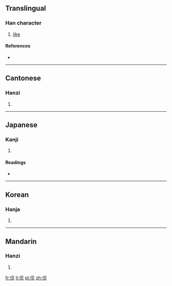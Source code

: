 {{also|俔}}
==Translingual==

===Han character===
{{Han char|rn=9|rad=人|as=04|sn=6|four=|canj=人月竹山 (OBHU), X人月竹山 (XOBHU)|ids=⿰[[亻]][[见]]}}

# [[like]]

====References====
* {{Han ref|kx=0096.121|hdz=10122.011|uh=4F23|ud=20259}}

----

==Cantonese==

===Hanzi===
{{yue-hanzi|jyut=[[jin5]]|y=yin5|tra=俔}}

# {{defn|lang=yue|sort=人04}}

----

==Japanese==

===Kanji===
{{ja-kanji|grade=|rs=人04}}

# {{defn|lang=ja|sort=人04}}

====Readings====
* {{ja-readings|on=[[けん]] (ken)|kun=[[うかがう]] (ukagau)}}

----

==Korean==

===Hanja===
{{ko-hanja|hangeul=현|rv=hyeon|mr=hyŏn}}

# {{defn|lang=ko|sort=人04}}

----

==Mandarin==

===Hanzi===
{{cmn-hanzi|tra=俔|pin=[[xiàn]] ([[xian4]])|wg=hsien<sup>4</sup>}}

# {{defn|lang=cmn|sort=人04}}

[[fr:伣]]
[[li:伣]]
[[pl:伣]]
[[zh:伣]]